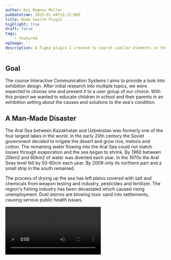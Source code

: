 ```yaml
---
author: Kai Magnus Müller
pubDatetime: 2023-02-04T15:22:00Z
title: Node Search Plugin
highlight: true
draft: false
tags:
    - featured
ogImage: ''
description: A Figma plugin I created to search similar elements in the element hierarchy
---
```



## Goal

The course Interactive Communication Systems I aims to provide a look into exhibition design. After initial research
into multiple topics, we were expected to choose one and present it to a user group of our choice. With this project we
wanted to educate children in school and their parents in an exhibition setting about the causes and solutions to the
sea's condition.

## A Man-Made Disaster

The Aral Sea between Kazakhstan and Uzbekistan was formerly one of the four largest lakes in the world. In the early
20th century the Soviet government decided to irrigate the desert and grow rice, melons and cotton. The remaining water
flowing into the Aral Sea could not match losses through evaporation and the sea began to shrink. By 1960 between 20km2
and 60km2 of water was diverted each year. In the 1970s the Aral Seas level fell by 50-60cm each year. By 2009 only its
northern part and a small strip in the south remained.

The process of drying up the sea has left plains covered with salt and chemicals from weapon testing and industry,
pesticides and fertilizer. The region's fishing industry has been devastated which caused rising unemployment. Dust
storms are blowing toxic sand into settlements, causing serious public health issues.

<Video client:visible src="portfolio/video/aralsea/aralsea-1.mp4" />
